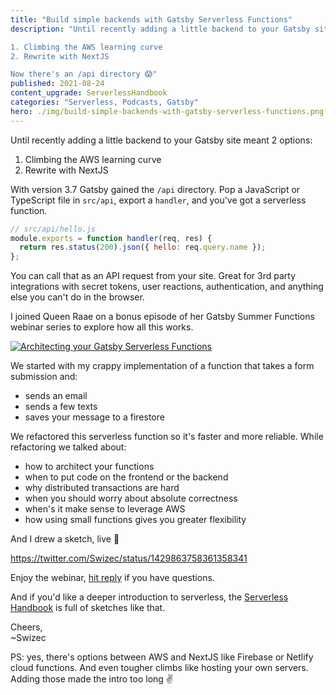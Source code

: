 ```yaml
---
title: "Build simple backends with Gatsby Serverless Functions" 
description: "Until recently adding a little backend to your Gatsby site meant 2 options:

1. Climbing the AWS learning curve
2. Rewrite with NextJS

Now there's an /api directory 😱" 
published: 2021-08-24
content_upgrade: ServerlessHandbook
categories: "Serverless, Podcasts, Gatsby"
hero: ./img/build-simple-backends-with-gatsby-serverless-functions.png
---
```


Until recently adding a little backend to your Gatsby site meant 2 options:

1.  Climbing the AWS learning curve
2.  Rewrite with NextJS

With version 3.7 Gatsby gained the `/api` directory. Pop a JavaScript or TypeScript file in `src/api`, export a `handler`, and you've got a serverless function.

```javascript
// src/api/hello.js
module.exports = function handler(req, res) {
  return res.status(200).json({ hello: req.query.name });
};
```

You can call that as an API request from your site. Great for 3rd party integrations with secret tokens, user reactions, authentication, and anything else you can't do in the browser.

I joined Queen Raae on a bonus episode of her Gatsby Summer Functions webinar series to explore how all this works.

[![Architecting your Gatsby Serverless Functions](./img/Architecting-your-Gatsby-Serverless-Functions898ji9.png)](https://www.crowdcast.io/e/architecturing-your)

We started with my crappy implementation of a function that takes a form submission and:

- sends an email
- sends a few texts
- saves your message to a firestore

We refactored this serverless function so it's faster and more reliable. While refactoring we talked about:

- how to architect your functions
- when to put code on the frontend or the backend
- why distributed transactions are hard
- when you should worry about absolute correctness
- when's it make sense to leverage AWS
- how using small functions gives you greater flexibility

And I drew a sketch, live 🤘

https://twitter.com/Swizec/status/1429863758361358341

Enjoy the webinar, [hit reply](https://twitter.com/swizec) if you have questions.

And if you'd like a deeper introduction to serverless, the [Serverless Handbook](https://serverlesshandbook.dev/) is full of sketches like that.

Cheers,<br/>
~Swizec

PS: yes, there's options between AWS and NextJS like Firebase or Netlify cloud functions. And even tougher climbs like hosting your own servers. Adding those made the intro too long ✌️
